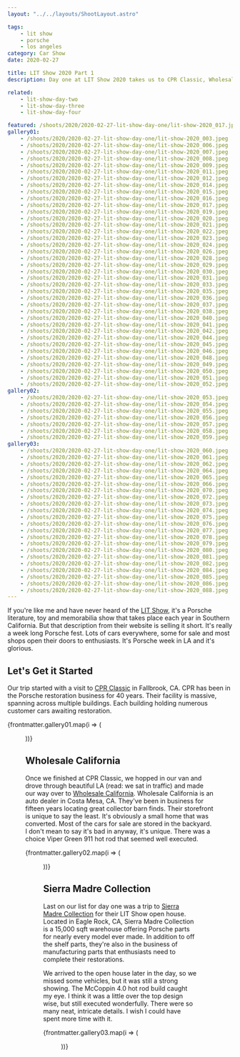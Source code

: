 ```yaml
---
layout: "../../layouts/ShootLayout.astro"

tags:
    - lit show
    - porsche
    - los angeles
category: Car Show
date: 2020-02-27

title: LIT Show 2020 Part 1
description: Day one at LIT Show 2020 takes us to CPR Classic, Wholesale California and the Sierra Madre Collection open house.

related:
    - lit-show-day-two
    - lit-show-day-three
    - lit-show-day-four

featured: /shoots/2020/2020-02-27-lit-show-day-one/lit-show-2020_017.jpeg
gallery01:
    - /shoots/2020/2020-02-27-lit-show-day-one/lit-show-2020_003.jpeg
    - /shoots/2020/2020-02-27-lit-show-day-one/lit-show-2020_006.jpeg
    - /shoots/2020/2020-02-27-lit-show-day-one/lit-show-2020_007.jpeg
    - /shoots/2020/2020-02-27-lit-show-day-one/lit-show-2020_008.jpeg
    - /shoots/2020/2020-02-27-lit-show-day-one/lit-show-2020_009.jpeg
    - /shoots/2020/2020-02-27-lit-show-day-one/lit-show-2020_011.jpeg
    - /shoots/2020/2020-02-27-lit-show-day-one/lit-show-2020_012.jpeg
    - /shoots/2020/2020-02-27-lit-show-day-one/lit-show-2020_014.jpeg
    - /shoots/2020/2020-02-27-lit-show-day-one/lit-show-2020_015.jpeg
    - /shoots/2020/2020-02-27-lit-show-day-one/lit-show-2020_016.jpeg
    - /shoots/2020/2020-02-27-lit-show-day-one/lit-show-2020_017.jpeg
    - /shoots/2020/2020-02-27-lit-show-day-one/lit-show-2020_019.jpeg
    - /shoots/2020/2020-02-27-lit-show-day-one/lit-show-2020_020.jpeg
    - /shoots/2020/2020-02-27-lit-show-day-one/lit-show-2020_021.jpeg
    - /shoots/2020/2020-02-27-lit-show-day-one/lit-show-2020_022.jpeg
    - /shoots/2020/2020-02-27-lit-show-day-one/lit-show-2020_023.jpeg
    - /shoots/2020/2020-02-27-lit-show-day-one/lit-show-2020_024.jpeg
    - /shoots/2020/2020-02-27-lit-show-day-one/lit-show-2020_026.jpeg
    - /shoots/2020/2020-02-27-lit-show-day-one/lit-show-2020_028.jpeg
    - /shoots/2020/2020-02-27-lit-show-day-one/lit-show-2020_029.jpeg
    - /shoots/2020/2020-02-27-lit-show-day-one/lit-show-2020_030.jpeg
    - /shoots/2020/2020-02-27-lit-show-day-one/lit-show-2020_031.jpeg
    - /shoots/2020/2020-02-27-lit-show-day-one/lit-show-2020_033.jpeg
    - /shoots/2020/2020-02-27-lit-show-day-one/lit-show-2020_035.jpeg
    - /shoots/2020/2020-02-27-lit-show-day-one/lit-show-2020_036.jpeg
    - /shoots/2020/2020-02-27-lit-show-day-one/lit-show-2020_037.jpeg
    - /shoots/2020/2020-02-27-lit-show-day-one/lit-show-2020_038.jpeg
    - /shoots/2020/2020-02-27-lit-show-day-one/lit-show-2020_040.jpeg
    - /shoots/2020/2020-02-27-lit-show-day-one/lit-show-2020_041.jpeg
    - /shoots/2020/2020-02-27-lit-show-day-one/lit-show-2020_042.jpeg
    - /shoots/2020/2020-02-27-lit-show-day-one/lit-show-2020_044.jpeg
    - /shoots/2020/2020-02-27-lit-show-day-one/lit-show-2020_045.jpeg
    - /shoots/2020/2020-02-27-lit-show-day-one/lit-show-2020_046.jpeg
    - /shoots/2020/2020-02-27-lit-show-day-one/lit-show-2020_048.jpeg
    - /shoots/2020/2020-02-27-lit-show-day-one/lit-show-2020_049.jpeg
    - /shoots/2020/2020-02-27-lit-show-day-one/lit-show-2020_050.jpeg
    - /shoots/2020/2020-02-27-lit-show-day-one/lit-show-2020_051.jpeg
    - /shoots/2020/2020-02-27-lit-show-day-one/lit-show-2020_052.jpeg
gallery02:
    - /shoots/2020/2020-02-27-lit-show-day-one/lit-show-2020_053.jpeg
    - /shoots/2020/2020-02-27-lit-show-day-one/lit-show-2020_054.jpeg
    - /shoots/2020/2020-02-27-lit-show-day-one/lit-show-2020_055.jpeg
    - /shoots/2020/2020-02-27-lit-show-day-one/lit-show-2020_056.jpeg
    - /shoots/2020/2020-02-27-lit-show-day-one/lit-show-2020_057.jpeg
    - /shoots/2020/2020-02-27-lit-show-day-one/lit-show-2020_058.jpeg
    - /shoots/2020/2020-02-27-lit-show-day-one/lit-show-2020_059.jpeg
gallery03:
    - /shoots/2020/2020-02-27-lit-show-day-one/lit-show-2020_060.jpeg
    - /shoots/2020/2020-02-27-lit-show-day-one/lit-show-2020_061.jpeg
    - /shoots/2020/2020-02-27-lit-show-day-one/lit-show-2020_062.jpeg
    - /shoots/2020/2020-02-27-lit-show-day-one/lit-show-2020_064.jpeg
    - /shoots/2020/2020-02-27-lit-show-day-one/lit-show-2020_065.jpeg
    - /shoots/2020/2020-02-27-lit-show-day-one/lit-show-2020_066.jpeg
    - /shoots/2020/2020-02-27-lit-show-day-one/lit-show-2020_070.jpeg
    - /shoots/2020/2020-02-27-lit-show-day-one/lit-show-2020_072.jpeg
    - /shoots/2020/2020-02-27-lit-show-day-one/lit-show-2020_073.jpeg
    - /shoots/2020/2020-02-27-lit-show-day-one/lit-show-2020_074.jpeg
    - /shoots/2020/2020-02-27-lit-show-day-one/lit-show-2020_075.jpeg
    - /shoots/2020/2020-02-27-lit-show-day-one/lit-show-2020_076.jpeg
    - /shoots/2020/2020-02-27-lit-show-day-one/lit-show-2020_077.jpeg
    - /shoots/2020/2020-02-27-lit-show-day-one/lit-show-2020_078.jpeg
    - /shoots/2020/2020-02-27-lit-show-day-one/lit-show-2020_079.jpeg
    - /shoots/2020/2020-02-27-lit-show-day-one/lit-show-2020_080.jpeg
    - /shoots/2020/2020-02-27-lit-show-day-one/lit-show-2020_081.jpeg
    - /shoots/2020/2020-02-27-lit-show-day-one/lit-show-2020_082.jpeg
    - /shoots/2020/2020-02-27-lit-show-day-one/lit-show-2020_084.jpeg
    - /shoots/2020/2020-02-27-lit-show-day-one/lit-show-2020_085.jpeg
    - /shoots/2020/2020-02-27-lit-show-day-one/lit-show-2020_086.jpeg
    - /shoots/2020/2020-02-27-lit-show-day-one/lit-show-2020_088.jpeg
---
```



If you're like me and have never heard of the [LIT Show](https://www.lalitandtoyshow.com/), it's a Porsche literature, toy and memorabilia show that takes place each year in Southern California. But that description from their website is selling it short. It's really a week long Porsche fest. Lots of cars everywhere, some for sale and most shops open their doors to enthusiasts. It's Porsche week in LA and it's glorious.

## Let's Get it Started

Our trip started with a visit to [CPR Classic](https://www.cprclassic.com/) in Fallbrook, CA. CPR has been in the Porsche restoration business for 40 years. Their facility is massive, spanning across multiple buildings. Each building holding numerous customer cars awaiting restoration.

{frontmatter.gallery01.map(i => (<Figure src={i} />))}

## Wholesale California

Once we finished at CPR Classic, we hopped in our van and drove through beautiful LA (read: we sat in traffic) and made our way over to [Wholesale California](https://wholesalecalifornia.com/). Wholesale California is an auto dealer in Costa Mesa, CA. They've been in business for fifteen years locating great collector barn finds. Their storefront is unique to say the least. It's obviously a small home that was converted. Most of the cars for sale are stored in the backyard. I don't mean to say it's bad in anyway, it's unique. There was a choice Viper Green 911 hot rod that seemed well executed.

{frontmatter.gallery02.map(i => (<Figure src={i} />))}

## Sierra Madre Collection

Last on our list for day one was a trip to [Sierra Madre Collection](https://sierramadrecollection.com/) for their LIT Show open house. Located in Eagle Rock, CA, Sierra Madre Collection is a 15,000 sqft warehouse offering Porsche parts for nearly every model ever made. In addition to off the shelf parts, they're also in the business of manufacturing parts that enthusiasts need to complete their restorations.

We arrived to the open house later in the day, so we missed some vehicles, but it was still a strong showing. The McCoppin 4.0 hot rod build caught my eye. I think it was a little over the top design wise, but still executed wonderfully. There were so many neat, intricate details. I wish I could have spent more time with it.

{frontmatter.gallery03.map(i => (<Figure src={i} />))}
